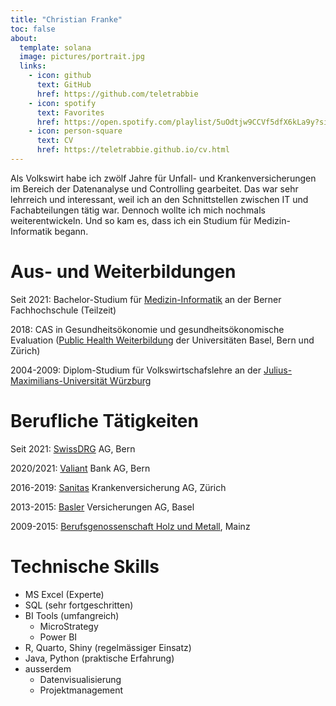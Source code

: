 ```yaml
---
title: "Christian Franke"
toc: false
about:
  template: solana
  image: pictures/portrait.jpg
  links: 
    - icon: github
      text: GitHub
      href: https://github.com/teletrabbie
    - icon: spotify
      text: Favorites
      href: https://open.spotify.com/playlist/5uOdtjw9CCVf5dfX6kLa9y?si=9b11daf398e84c66
    - icon: person-square
      text: CV
      href: https://teletrabbie.github.io/cv.html
---
```


Als Volkswirt habe ich zwölf Jahre für Unfall- und Krankenversicherungen im Bereich 
der Datenanalyse und Controlling gearbeitet. Das war sehr lehrreich und interessant,
weil ich an den Schnittstellen zwischen IT und Fachabteilungen tätig war. 
Dennoch wollte ich mich nochmals weiterentwickeln. Und so kam es, dass ich 
ein Studium für Medizin-Informatik begann.

# Aus- und Weiterbildungen

Seit 2021: Bachelor-Studium für 
[Medizin-Informatik](https://www.bfh.ch/de/studium/bachelor/medizininformatik/) 
an der Berner Fachhochschule (Teilzeit)

2018: CAS in Gesundheitsökonomie und gesundheitsökonomische Evaluation ([Public Health Weiterbildung](https://www.public-health-edu.ch/) der Universitäten Basel, Bern und Zürich)

2004-2009: Diplom-Studium für Volkswirtschafslehre an der [Julius-Maximilians-Universität Würzburg](https://www.uni-wuerzburg.de/)

# Berufliche Tätigkeiten

Seit 2021: [SwissDRG](https://www.swissdrg.org) AG, Bern

2020/2021: [Valiant](https://www.valiant.ch) Bank AG, Bern

2016-2019: [Sanitas](https://www.sanitas.com) Krankenversicherung AG, Zürich

2013-2015: [Basler](https://www.baloise.ch) Versicherungen AG, Basel

2009-2015: [Berufsgenossenschaft Holz und Metall](https://www.bghm.de), Mainz

# Technische Skills

* MS Excel (Experte)
* SQL (sehr fortgeschritten)
* BI Tools (umfangreich)
  + MicroStrategy
  + Power BI
* R, Quarto, Shiny (regelmässiger Einsatz)
* Java, Python (praktische Erfahrung)
* ausserdem
  + Datenvisualisierung
  + Projektmanagement


